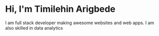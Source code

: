 # Hi, I'm Timilehin Arigbede

I am full stack developer making awesome websites and web apps. I am also skilled in data analytics